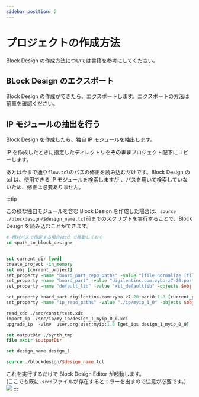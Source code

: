 ```yaml
---
sidebar_position: 2
---
```


# プロジェクトの作成方法

Block Design の作成方法については書籍を参考にしてください。

## BLock Design のエクスポート

Block Design の作成ができたら、エクスポートします。エクスポートの方法は前章を確認ください。

## IP モジュールの抽出を行う

Block Design を作成したら、独自 IP モジュールを抽出します。

IP を作成したときに指定したディレクトリを**そのまま**プロジェクト配下にコピーします。

あとは今まで通り`flow.tcl`のパスの修正を読み込むだけです。Block Design の tcl は、使用できる IP モジュールを検索しますが 、パスを用いて検索していないため、修正は必要ありません。

:::tip

この様な独自モジュールを含む Block Design を作成した場合は、`source ./blockdesign/$design_name.tcl`前までのスクリプトを実行することで、Block Design を読み込むことができます。

```tcl
# 相対パスで指定する場合はcd で移動しておく
cd <path_to_block_design>


set current_dir [pwd]
create_project -in_memory
set obj [current_project]
set_property -name "board_part_repo_paths" -value "[file normalize [file join $env(HOME) ".Xilinx/Vivado/2022.2/xhub/board_store/xilinx_board_store"]]" -objects $obj
set_property -name "board_part" -value "digilentinc.com:zybo-z7-20:part0:1.0" -objects $obj
set_property -name "default_lib" -value "xil_defaultlib" -objects $obj

set_property board_part digilentinc.com:zybo-z7-20:part0:1.0 [current_project]
set_property -name "ip_repo_paths" -value "./ip/myip_1_0" -objects $obj

read_xdc ./src/const/test.xdc
import_ip ./src/ip/my_ip/design_1_myip_0_0.xci
upgrade_ip  -vlnv  user.org:user:myip:1.0 [get_ips design_1_myip_0_0]

set outputDir ./synth_tmp
file mkdir $outputDir

set design_name design_1

source ./blockdesign/$design_name.tcl
```

これを実行するだけで Block Design Editor が起動します。\
(ここでも既に`.srcs`ファイルが存在するとエラーを出すので注意が必要です。)
![](./img/image.png)
:::
